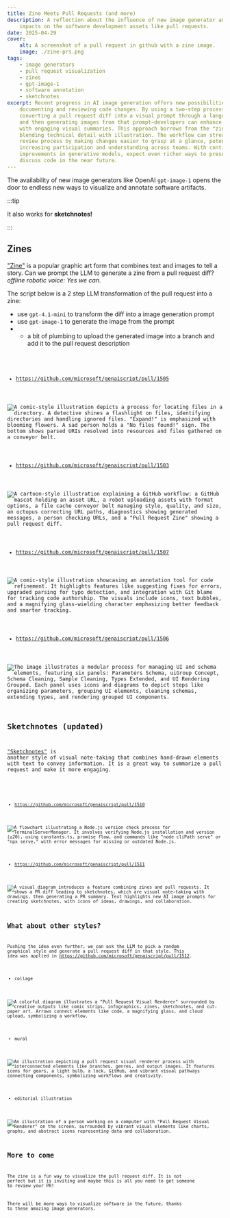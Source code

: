 ```yaml
---
title: Zine Meets Pull Requests (and more)
description: A reflection about the influence of new image generator and their
    impacts on the software development assets like pull requests.
date: 2025-04-29
cover:
    alt: A screenshot of a pull request in github with a zine image.
    image: ./zine-prs.png
tags:
    - image generators
    - pull request visualization
    - zines
    - gpt-image-1
    - software annotation
    - sketchnotes
excerpt: Recent progress in AI image generation offers new possibilities for
    documenting and reviewing code changes. By using a two-step process—first
    converting a pull request diff into a visual prompt through a language model
    and then generating images from that prompt—developers can enhance their PRs
    with engaging visual summaries. This approach borrows from the "zine" format,
    blending technical detail with illustration. The workflow can streamline the
    review process by making changes easier to grasp at a glance, potentially
    increasing participation and understanding across teams. With continued
    improvements in generative models, expect even richer ways to present and
    discuss code in the near future.
---
```



<BlogNarration />

The availability of new image generators like OpenAI `gpt-image-1` opens
the door to endless new ways to visualize and annotate software artifacts.

:::tip

It also works for **sketchnotes!**

:::

## Zines

["Zine"](https://en.wikipedia.org/wiki/Zine) is a popular graphic art form that combines text and images to tell a story.
Can we prompt the LLM to generate a zine from a pull request diff? _offline robotic voice: Yes we can_.

The script below is a 2 step LLM transformation of the pull request into a zine:

- use `gpt-4.1-mini` to transform the diff into a image generation prompt
- use `gpt-image-1` to generate the image from the prompt
-   - a bit of plumbing to upload the generated image into a branch and add it to the pull request description

<Code code={code} lang="ts" wrap title="prd-zine.genai.mts" />

- https://github.com/microsoft/genaiscript/pull/1505

![A comic-style illustration depicts a process for locating files in a directory. A detective shines a flashlight on files, identifying directories and handling ignored files. "Expand!" is emphasized with blooming flowers. A sad person holds a "No files found!" sign. The bottom shows parsed URIs resolved into resources and files gathered on a conveyor belt.](https://raw.githubusercontent.com/microsoft/genaiscript/refs/heads/genai-assets/522d1313a72276c6e257e8515aef10cefca29020918382165d523bed3ac84744.jpg)

- https://github.com/microsoft/genaiscript/pull/1503

![A cartoon-style illustration explaining a GitHub workflow: a GitHub mascot holding an asset URL, a robot uploading assets with format options, a file cache conveyor belt managing style, quality, and size, an octopus correcting URL paths, diagnostics showing generated messages, a person checking URLs, and a "Pull Request Zine" showing a pull request diff.](https://raw.githubusercontent.com/microsoft/genaiscript/refs/heads/genai-assets/ac75c0e82897b9bc80b7bdbab503dacdee16da762f1048ae20d163c4d1b5e7ac.jpg)

- https://github.com/microsoft/genaiscript/pull/1507

![A comic-style illustration showcasing an annotation tool for code refinement. It highlights features like suggesting fixes for errors, upgraded parsing for typo detection, and integration with Git blame for tracking code authorship. The visuals include icons, text bubbles, and a magnifying glass-wielding character emphasizing better feedback and smarter tracking.](https://raw.githubusercontent.com/microsoft/genaiscript/refs/heads/genai-assets/1a2f6bff55de7c004d46cfd9b014b598f2be4903702095aaea02c01c95e0df4d.jpg)

- https://github.com/microsoft/genaiscript/pull/1506

![The image illustrates a modular process for managing UI and schema elements, featuring six panels: Parameters Schema, uiGroup Concept, Schema Cleaning, Sample Cleaning, Types Extended, and UI Rendering Grouped. Each panel uses icons and diagrams to depict steps like organizing parameters, grouping UI elements, cleaning schemas, extending types, and rendering grouped UI components.](https://raw.githubusercontent.com/microsoft/genaiscript/refs/heads/genai-assets/1b560d071efb015942678ffc705eac01e0d1dad8fd1e88ab521c0283a535a278.jpg)

## Sketchnotes (updated)

["Sketchnotes"](https://sketchyideas.co/sketchnotes/) is another style of visual note-taking that combines hand-drawn elements with text to convey information.
It is a great way to summarize a pull request and make it more engaging.

<Code code={sketchCode} lang="ts" wrap title="prd-sketch.genai.mts" />

- https://github.com/microsoft/genaiscript/pull/1510

![A flowchart illustrating a Node.js version check process for TerminalServerManager. It involves verifying Node.js installation and version (≥20), using constants.ts, promise flow, and commands like "node cliPath serve" or "npx serve," with error messages for missing or outdated Node.js.](https://raw.githubusercontent.com/microsoft/genaiscript/refs/heads/genai-assets/034e747af0809c2ed0ed02f5e980cce1f48a6f80e0a3c63818694d3afa34647a.jpg)

- https://github.com/microsoft/genaiscript/pull/1511

![A visual diagram introduces a feature combining zines and pull requests. It shows a PR diff leading to sketchnotes, which are visual note-taking with drawings, then generating a PR summary. Text highlights new AI image prompts for creating sketchnotes, with icons of ideas, drawings, and collaboration.](https://raw.githubusercontent.com/microsoft/genaiscript/refs/heads/genai-assets/d9461598f48703dceb7e4dd381292b713c993dbbde2dec3f2b2b18858d774dfb.jpg)

## What about other styles?

Pushing the idea even further, we can ask the LLM to pick a random graphical style and generate a pull request diff in that style.
This idea was applied in https://github.com/microsoft/genaiscript/pull/1512.

- collage

![A colorful diagram illustrates a "Pull Request Visual Renderer" surrounded by creative outputs like comic strips, infographics, zines, sketchnotes, and cut-paper art. Arrows connect elements like code, a magnifying glass, and cloud upload, symbolizing a workflow.](https://raw.githubusercontent.com/microsoft/genaiscript/refs/heads/genai-assets/0cfbcad27efd026c72d23b2d75e801add50a67a7061585e8c680299e2fe8dae6.jpg)

- mural

![An illustration depicting a pull request visual renderer process with interconnected elements like branches, genres, and output images. It features icons for gears, a light bulb, a lock, GitHub, and vibrant visual pathways connecting components, symbolizing workflows and creativity.](https://raw.githubusercontent.com/microsoft/genaiscript/refs/heads/genai-assets/a672ed828a6fa1e5dc2561f120f9c35353a2ba27a10cc285a0d40c4a68581e66.jpg)

- editorial illustration

![An illustration of a person working on a computer with "Pull Request Visual Renderer" on the screen, surrounded by vibrant visual elements like charts, graphs, and abstract icons representing data and collaboration.](https://raw.githubusercontent.com/microsoft/genaiscript/refs/heads/genai-assets/c5478b3f3015ee93578984a0c19874b5310fb556290309995077fb1f6077daa9.jpg)

## More to come

The zine is a fun way to visualize the pull request diff. It is not perfect but it is inviting
and maybe this is all you need to get someone to review your PR!

There will be more ways to visualize software in the future, thanks to these amazing image generators.
